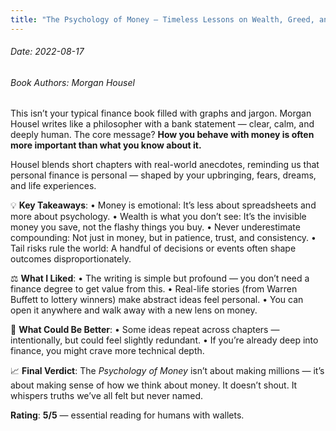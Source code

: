 ```yaml
---
title: "The Psychology of Money – Timeless Lessons on Wealth, Greed, and Happiness"
---
```


<h6>Date: 2022-08-17</h6>
<h6>Book Authors: Morgan Housel</h6>


<div className={styles.preserve}>

This isn’t your typical finance book filled with graphs and jargon. Morgan Housel writes like a philosopher with a bank statement — clear, calm, and deeply human. The core message? **How you behave with money is often more important than what you know about it.**

Housel blends short chapters with real-world anecdotes, reminding us that personal finance is personal — shaped by your upbringing, fears, dreams, and life experiences.

💡 **Key Takeaways**:
•	Money is emotional: It’s less about spreadsheets and more about psychology.
•	Wealth is what you don’t see: It’s the invisible money you save, not the flashy things you buy.
•	Never underestimate compounding: Not just in money, but in patience, trust, and consistency.
•	Tail risks rule the world: A handful of decisions or events often shape outcomes disproportionately.

⚖️ **What I Liked**:
•	The writing is simple but profound — you don’t need a finance degree to get value from this.
•	Real-life stories (from Warren Buffett to lottery winners) make abstract ideas feel personal.
•	You can open it anywhere and walk away with a new lens on money.


🤔 **What Could Be Better**:
•	Some ideas repeat across chapters — intentionally, but could feel slightly redundant.
•	If you’re already deep into finance, you might crave more technical depth.


📈 **Final Verdict**:
The *Psychology of Money* isn’t about making millions — it’s about making sense of how we think about money.
It doesn’t shout. It whispers truths we’ve all felt but never named.

**Rating**: **5/5** — essential reading for humans with wallets.

</div>
